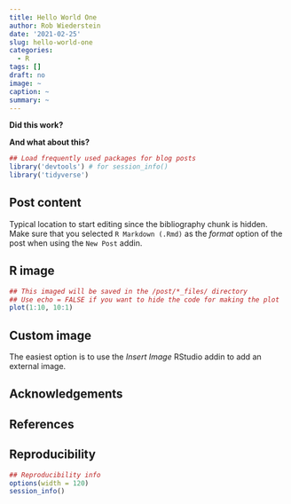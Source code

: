 ```yaml
---
title: Hello World One
author: Rob Wiederstein
date: '2021-02-25'
slug: hello-world-one
categories:
  - R
tags: []
draft: no
image: ~
caption: ~
summary: ~
---
```


**Did this work?**

**And what about this?**


```r
## Load frequently used packages for blog posts
library('devtools') # for session_info()
library('tidyverse')
```

## Post content

Typical location to start editing since the bibliography chunk is hidden. Make sure that you selected `R Markdown (.Rmd)` as the _format_ option of the post when using the `New Post` addin.

## R image


```r
## This imaged will be saved in the /post/*_files/ directory
## Use echo = FALSE if you want to hide the code for making the plot
plot(1:10, 10:1)
```
## Custom image

The easiest option is to use the  _Insert Image_ RStudio addin to add an external image.


## Acknowledgements


## References


## Reproducibility

```r
## Reproducibility info
options(width = 120)
session_info()
```

